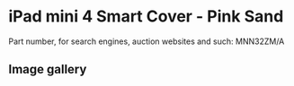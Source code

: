 
# iPad mini 4 Smart Cover - Pink Sand

Part number, for search engines, auction websites and such: MNN32ZM/A

## Image gallery

<div style={{ width: "768px" }}>
  <GalleryComponent
    images={[
      {
        original: "/everysource/MNN32.png",
        thumbnail: "/everypreview/MNN32.png",
      },
      {
        original: "/everysource/MNN32_AV1_GOLD.png",
        thumbnail: "/everypreview/MNN32_AV1_GOLD.png",
      },
      {
        original: "/everysource/MNN32_AV1_SILVER.png",
        thumbnail: "/everypreview/MNN32_AV1_SILVER.png",
      },
      {
        original: "/everysource/MNN32_AV1_SPACE_GRAY.png",
        thumbnail: "/everypreview/MNN32_AV1_SPACE_GRAY.png",
      },
      {
        original: "/everysource/MNN32_AV2.png",
        thumbnail: "/everypreview/MNN32_AV2.png",
      },
      {
        original: "/everysource/MNN32_AV3.png",
        thumbnail: "/everypreview/MNN32_AV3.png",
      }
    ]}
  />
</div>